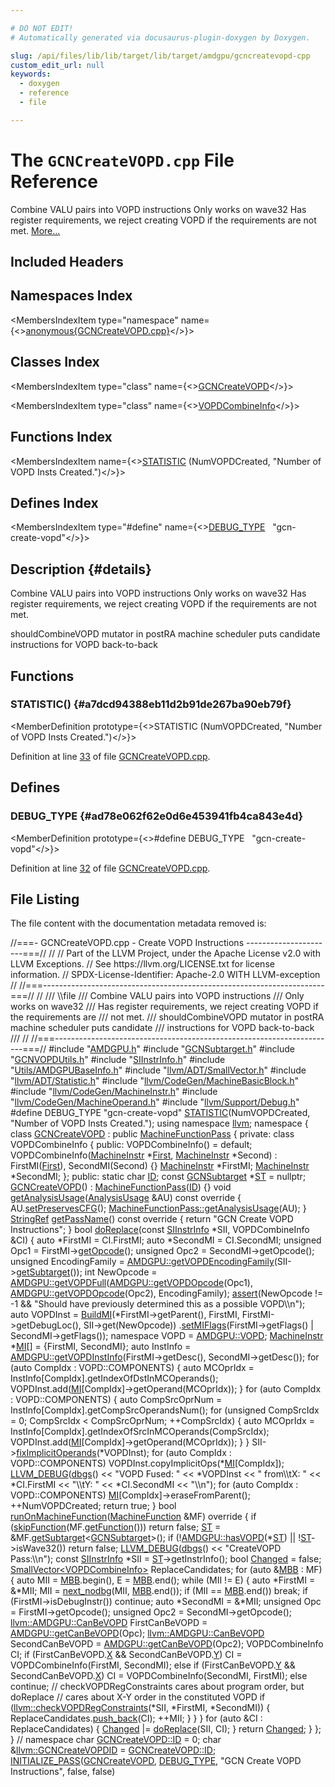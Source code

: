 ```yaml
---

# DO NOT EDIT!
# Automatically generated via docusaurus-plugin-doxygen by Doxygen.

slug: /api/files/lib/lib/target/lib/target/amdgpu/gcncreatevopd-cpp
custom_edit_url: null
keywords:
  - doxygen
  - reference
  - file

---
```





# The `GCNCreateVOPD.cpp` File Reference

<DoxygenPage pluginConfig={pluginConfig}>

Combine VALU pairs into VOPD instructions Only works on wave32 Has register requirements, we reject creating VOPD if the requirements are not met. <a href="#details">More...</a>

## Included Headers

<IncludesList>
<IncludesListItem
  filePath="AMDGPU.h"
  permalink="/docs/api/files/lib/lib/target/lib/target/amdgpu/amdgpu-h"
  isLocal="true" />
<IncludesListItem
  filePath="GCNSubtarget.h"
  permalink="/docs/api/files/lib/lib/target/lib/target/amdgpu/gcnsubtarget-h"
  isLocal="true" />
<IncludesListItem
  filePath="GCNVOPDUtils.h"
  permalink="/docs/api/files/lib/lib/target/lib/target/amdgpu/gcnvopdutils-h"
  isLocal="true" />
<IncludesListItem
  filePath="SIInstrInfo.h"
  permalink="/docs/api/files/lib/lib/target/lib/target/amdgpu/siinstrinfo-h"
  isLocal="true" />
<IncludesListItem
  filePath="Utils/AMDGPUBaseInfo.h"
  permalink="/docs/api/files/lib/lib/target/lib/target/amdgpu/lib/target/amdgpu/utils/amdgpubaseinfo-h"
  isLocal="true" />
<IncludesListItem
  filePath="llvm/ADT/SmallVector.h"
  permalink="/docs/api/files/include/include/llvm/include/llvm/adt/smallvector-h"
  isLocal="true" />
<IncludesListItem
  filePath="llvm/ADT/Statistic.h"
  permalink="/docs/api/files/include/include/llvm/include/llvm/adt/statistic-h"
  isLocal="true" />
<IncludesListItem
  filePath="llvm/CodeGen/MachineBasicBlock.h"
  permalink="/docs/api/files/include/include/llvm/include/llvm/codegen/machinebasicblock-h"
  isLocal="true" />
<IncludesListItem
  filePath="llvm/CodeGen/MachineInstr.h"
  permalink="/docs/api/files/include/include/llvm/include/llvm/codegen/machineinstr-h"
  isLocal="true" />
<IncludesListItem
  filePath="llvm/CodeGen/MachineOperand.h"
  permalink="/docs/api/files/include/include/llvm/include/llvm/codegen/machineoperand-h"
  isLocal="true" />
<IncludesListItem
  filePath="llvm/Support/Debug.h"
  permalink="/docs/api/files/include/include/llvm/include/llvm/support/debug-h"
  isLocal="true" />
</IncludesList>

## Namespaces Index

<MembersIndex>

<MembersIndexItem
  type="namespace"
  name={<><a href="/docs/api/namespaces/anonymous-gcncreatevopd-cpp-">anonymous&#123;GCNCreateVOPD.cpp&#125;</a></>}>
</MembersIndexItem>

</MembersIndex>

## Classes Index

<MembersIndex>

<MembersIndexItem
  type="class"
  name={<><a href="/docs/api/classes/anonymous-namespace-gcncreatevopd-cpp-/gcncreatevopd">GCNCreateVOPD</a></>}>
</MembersIndexItem>

<MembersIndexItem
  type="class"
  name={<><a href="/docs/api/classes/anonymous-namespace-gcncreatevopd-cpp-/gcncreatevopd/vopdcombineinfo">VOPDCombineInfo</a></>}>
</MembersIndexItem>

</MembersIndex>

## Functions Index

<MembersIndex>

<MembersIndexItem
  name={<><a href="#a7dcd94388eb11d2b91de267ba90eb79f">STATISTIC</a> (NumVOPDCreated, &quot;Number of VOPD Insts Created.&quot;)</>}>
</MembersIndexItem>

</MembersIndex>

## Defines Index

<MembersIndex>

<MembersIndexItem
  type="#define"
  name={<><a href="#ad78e062f62e0d6e453941fb4ca843e4d">DEBUG&#95;TYPE</a>&nbsp;&nbsp;&nbsp;&quot;gcn-create-vopd&quot;</>}>
</MembersIndexItem>

</MembersIndex>

## Description {#details}

Combine VALU pairs into VOPD instructions Only works on wave32 Has register requirements, we reject creating VOPD if the requirements are not met.

shouldCombineVOPD mutator in postRA machine scheduler puts candidate instructions for VOPD back-to-back

<SectionDefinition>

## Functions

### STATISTIC() {#a7dcd94388eb11d2b91de267ba90eb79f}

<MemberDefinition
  prototype={<>STATISTIC (NumVOPDCreated, &quot;Number of VOPD Insts Created.&quot;)</>}>

Definition at line <a href="#l00033">33</a> of file <a href="/docs/api/files/lib/lib/target/lib/target/amdgpu/gcncreatevopd-cpp">GCNCreateVOPD.cpp</a>.
</MemberDefinition>

</SectionDefinition>

<SectionDefinition>

## Defines

### DEBUG&#95;TYPE {#ad78e062f62e0d6e453941fb4ca843e4d}

<MemberDefinition
  prototype={<>#define DEBUG&#95;TYPE&nbsp;&nbsp;&nbsp;&quot;gcn-create-vopd&quot;</>}>

Definition at line <a href="#l00032">32</a> of file <a href="/docs/api/files/lib/lib/target/lib/target/amdgpu/gcncreatevopd-cpp">GCNCreateVOPD.cpp</a>.
</MemberDefinition>

</SectionDefinition>

## File Listing

The file content with the documentation metadata removed is:

<ProgramListing>

<Link id="l00001" /><CodeLine lineNumber="1"><span class="doxyHighlightComment">//===- GCNCreateVOPD.cpp - Create VOPD Instructions ----------------------===//</span></CodeLine>
<Link id="l00002" /><CodeLine lineNumber="2"><span class="doxyHighlightComment">//</span></CodeLine>
<Link id="l00003" /><CodeLine lineNumber="3"><span class="doxyHighlightComment">// Part of the LLVM Project, under the Apache License v2.0 with LLVM Exceptions.</span></CodeLine>
<Link id="l00004" /><CodeLine lineNumber="4"><span class="doxyHighlightComment">// See https://llvm.org/LICENSE.txt for license information.</span></CodeLine>
<Link id="l00005" /><CodeLine lineNumber="5"><span class="doxyHighlightComment">// SPDX-License-Identifier: Apache-2.0 WITH LLVM-exception</span></CodeLine>
<Link id="l00006" /><CodeLine lineNumber="6"><span class="doxyHighlightComment">//</span></CodeLine>
<Link id="l00007" /><CodeLine lineNumber="7"><span class="doxyHighlightComment">//===----------------------------------------------------------------------===//</span></CodeLine>
<Link id="l00008" /><CodeLine lineNumber="8"><span class="doxyHighlightComment">//</span></CodeLine>
<Link id="l00009" /><CodeLine lineNumber="9"><span class="doxyHighlightComment">/// \\file</span></CodeLine>
<Link id="l00010" /><CodeLine lineNumber="10"><span class="doxyHighlightComment">/// Combine VALU pairs into VOPD instructions</span></CodeLine>
<Link id="l00011" /><CodeLine lineNumber="11"><span class="doxyHighlightComment">/// Only works on wave32</span></CodeLine>
<Link id="l00012" /><CodeLine lineNumber="12"><span class="doxyHighlightComment">/// Has register requirements, we reject creating VOPD if the requirements are</span></CodeLine>
<Link id="l00013" /><CodeLine lineNumber="13"><span class="doxyHighlightComment">/// not met.</span></CodeLine>
<Link id="l00014" /><CodeLine lineNumber="14"><span class="doxyHighlightComment">/// shouldCombineVOPD mutator in postRA machine scheduler puts candidate</span></CodeLine>
<Link id="l00015" /><CodeLine lineNumber="15"><span class="doxyHighlightComment">/// instructions for VOPD back-to-back</span></CodeLine>
<Link id="l00016" /><CodeLine lineNumber="16"><span class="doxyHighlightComment">///</span></CodeLine>
<Link id="l00017" /><CodeLine lineNumber="17"><span class="doxyHighlightComment">//</span></CodeLine>
<Link id="l00018" /><CodeLine lineNumber="18"><span class="doxyHighlightComment">//===----------------------------------------------------------------------===//</span></CodeLine>
<Link id="l00019" /><CodeLine lineNumber="19"></CodeLine>
<Link id="l00020" /><CodeLine lineNumber="20"><span class="doxyHighlightPreprocessor">#include &quot;<a href="/docs/api/files/lib/lib/target/lib/target/amdgpu/amdgpu-h">AMDGPU.h</a>&quot;</span></CodeLine>
<Link id="l00021" /><CodeLine lineNumber="21"><span class="doxyHighlightPreprocessor">#include &quot;<a href="/docs/api/files/lib/lib/target/lib/target/amdgpu/gcnsubtarget-h">GCNSubtarget.h</a>&quot;</span></CodeLine>
<Link id="l00022" /><CodeLine lineNumber="22"><span class="doxyHighlightPreprocessor">#include &quot;<a href="/docs/api/files/lib/lib/target/lib/target/amdgpu/gcnvopdutils-h">GCNVOPDUtils.h</a>&quot;</span></CodeLine>
<Link id="l00023" /><CodeLine lineNumber="23"><span class="doxyHighlightPreprocessor">#include &quot;<a href="/docs/api/files/lib/lib/target/lib/target/amdgpu/siinstrinfo-h">SIInstrInfo.h</a>&quot;</span></CodeLine>
<Link id="l00024" /><CodeLine lineNumber="24"><span class="doxyHighlightPreprocessor">#include &quot;<a href="/docs/api/files/lib/lib/target/lib/target/amdgpu/lib/target/amdgpu/utils/amdgpubaseinfo-h">Utils/AMDGPUBaseInfo.h</a>&quot;</span></CodeLine>
<Link id="l00025" /><CodeLine lineNumber="25"><span class="doxyHighlightPreprocessor">#include &quot;<a href="/docs/api/files/include/include/llvm/include/llvm/adt/smallvector-h">llvm/ADT/SmallVector.h</a>&quot;</span></CodeLine>
<Link id="l00026" /><CodeLine lineNumber="26"><span class="doxyHighlightPreprocessor">#include &quot;<a href="/docs/api/files/include/include/llvm/include/llvm/adt/statistic-h">llvm/ADT/Statistic.h</a>&quot;</span></CodeLine>
<Link id="l00027" /><CodeLine lineNumber="27"><span class="doxyHighlightPreprocessor">#include &quot;<a href="/docs/api/files/include/include/llvm/include/llvm/codegen/machinebasicblock-h">llvm/CodeGen/MachineBasicBlock.h</a>&quot;</span></CodeLine>
<Link id="l00028" /><CodeLine lineNumber="28"><span class="doxyHighlightPreprocessor">#include &quot;<a href="/docs/api/files/include/include/llvm/include/llvm/codegen/machineinstr-h">llvm/CodeGen/MachineInstr.h</a>&quot;</span></CodeLine>
<Link id="l00029" /><CodeLine lineNumber="29"><span class="doxyHighlightPreprocessor">#include &quot;<a href="/docs/api/files/include/include/llvm/include/llvm/codegen/machineoperand-h">llvm/CodeGen/MachineOperand.h</a>&quot;</span></CodeLine>
<Link id="l00030" /><CodeLine lineNumber="30"><span class="doxyHighlightPreprocessor">#include &quot;<a href="/docs/api/files/include/include/llvm/include/llvm/support/debug-h">llvm/Support/Debug.h</a>&quot;</span></CodeLine>
<Link id="l00031" /><CodeLine lineNumber="31"></CodeLine>
<Link id="l00032" /><CodeLine lineNumber="32" lineLink="#ad78e062f62e0d6e453941fb4ca843e4d"><span class="doxyHighlightPreprocessor">#define DEBUG&#95;TYPE &quot;gcn-create-vopd&quot;</span></CodeLine>
<Link id="l00033" /><CodeLine lineNumber="33" lineLink="#a7dcd94388eb11d2b91de267ba90eb79f"><span class="doxyHighlight"><a href="/docs/api/files/include/include/llvm/include/llvm/adt/statistic-h/#ad6117415b93e5675d5a6c8e1855b3b2f">STATISTIC</a>(NumVOPDCreated, </span><span class="doxyHighlightStringLiteral">&quot;Number of VOPD Insts Created.&quot;</span><span class="doxyHighlight">);</span></CodeLine>
<Link id="l00034" /><CodeLine lineNumber="34"></CodeLine>
<Link id="l00035" /><CodeLine lineNumber="35"><span class="doxyHighlightKeyword">using namespace </span><span class="doxyHighlight"><a href="/docs/api/namespaces/llvm">llvm</a>;</span></CodeLine>
<Link id="l00036" /><CodeLine lineNumber="36"></CodeLine>
<Link id="l00037" /><CodeLine lineNumber="37" lineLink="/docs/api/namespaces/anonymous-gcncreatevopd-cpp-"><span class="doxyHighlightKeyword">namespace </span><span class="doxyHighlight">&#123;</span></CodeLine>
<Link id="l00038" /><CodeLine lineNumber="38"></CodeLine>
<Link id="l00039" /><CodeLine lineNumber="39" lineLink="/docs/api/classes/anonymous-namespace-gcncreatevopd-cpp-/gcncreatevopd"><span class="doxyHighlightKeyword">class </span><span class="doxyHighlight"><a href="/docs/api/classes/anonymous-namespace-gcncreatevopd-cpp-/gcncreatevopd/#add80bfcdf91e74b9f9d0b3ac2a498dbe">GCNCreateVOPD</a> : </span><span class="doxyHighlightKeyword">public</span><span class="doxyHighlight"> <a href="/docs/api/classes/llvm/machinefunctionpass/#a29c81d2386f4a727c6d33413807530c8">MachineFunctionPass</a> &#123;</span></CodeLine>
<Link id="l00040" /><CodeLine lineNumber="40"><span class="doxyHighlightKeyword">private</span><span class="doxyHighlight">:</span></CodeLine>
<Link id="l00041" /><CodeLine lineNumber="41"><span class="doxyHighlight">    </span><span class="doxyHighlightKeyword">class </span><span class="doxyHighlight">VOPDCombineInfo &#123;</span></CodeLine>
<Link id="l00042" /><CodeLine lineNumber="42"><span class="doxyHighlight">    </span><span class="doxyHighlightKeyword">public</span><span class="doxyHighlight">:</span></CodeLine>
<Link id="l00043" /><CodeLine lineNumber="43"><span class="doxyHighlight">      VOPDCombineInfo() = </span><span class="doxyHighlightKeywordFlow">default</span><span class="doxyHighlight">;</span></CodeLine>
<Link id="l00044" /><CodeLine lineNumber="44"><span class="doxyHighlight">      VOPDCombineInfo(<a href="/docs/api/classes/llvm/machineinstr">MachineInstr</a> &#42;<a href="/docs/api/namespaces/llvm/#a9eb4f5b98b70ee4fab9614ed58282c1fa7fb55ed0b7a30342ba6da306428cae04">First</a>, <a href="/docs/api/classes/llvm/machineinstr">MachineInstr</a> &#42;Second)</span></CodeLine>
<Link id="l00045" /><CodeLine lineNumber="45"><span class="doxyHighlight">          : FirstMI(<a href="/docs/api/namespaces/llvm/#a9eb4f5b98b70ee4fab9614ed58282c1fa7fb55ed0b7a30342ba6da306428cae04">First</a>), SecondMI(Second) &#123;&#125;</span></CodeLine>
<Link id="l00046" /><CodeLine lineNumber="46"></CodeLine>
<Link id="l00047" /><CodeLine lineNumber="47"><span class="doxyHighlight">      <a href="/docs/api/classes/llvm/machineinstr">MachineInstr</a> &#42;FirstMI;</span></CodeLine>
<Link id="l00048" /><CodeLine lineNumber="48"><span class="doxyHighlight">      <a href="/docs/api/classes/llvm/machineinstr">MachineInstr</a> &#42;SecondMI;</span></CodeLine>
<Link id="l00049" /><CodeLine lineNumber="49"><span class="doxyHighlight">    &#125;;</span></CodeLine>
<Link id="l00050" /><CodeLine lineNumber="50"></CodeLine>
<Link id="l00051" /><CodeLine lineNumber="51"><span class="doxyHighlightKeyword">public</span><span class="doxyHighlight">:</span></CodeLine>
<Link id="l00052" /><CodeLine lineNumber="52" lineLink="/docs/api/classes/anonymous-namespace-gcncreatevopd-cpp-/gcncreatevopd/#a54226b19fa6d4421b6c4607b0b8d9d86"><span class="doxyHighlight">  </span><span class="doxyHighlightKeyword">static</span><span class="doxyHighlight"> </span><span class="doxyHighlightKeywordType">char</span><span class="doxyHighlight"> <a href="/docs/api/classes/anonymous-namespace-gcncreatevopd-cpp-/gcncreatevopd/#a54226b19fa6d4421b6c4607b0b8d9d86">ID</a>;</span></CodeLine>
<Link id="l00053" /><CodeLine lineNumber="53" lineLink="/docs/api/classes/anonymous-namespace-gcncreatevopd-cpp-/gcncreatevopd/#a69658641e471ce126bc99def3d63207d"><span class="doxyHighlight">  </span><span class="doxyHighlightKeyword">const</span><span class="doxyHighlight"> <a href="/docs/api/classes/llvm/gcnsubtarget">GCNSubtarget</a> &#42;<a href="/docs/api/classes/anonymous-namespace-gcncreatevopd-cpp-/gcncreatevopd/#a69658641e471ce126bc99def3d63207d">ST</a> = </span><span class="doxyHighlightKeyword">nullptr</span><span class="doxyHighlight">;</span></CodeLine>
<Link id="l00054" /><CodeLine lineNumber="54"></CodeLine>
<Link id="l00055" /><CodeLine lineNumber="55" lineLink="/docs/api/classes/anonymous-namespace-gcncreatevopd-cpp-/gcncreatevopd/#add80bfcdf91e74b9f9d0b3ac2a498dbe"><span class="doxyHighlight">  <a href="/docs/api/classes/anonymous-namespace-gcncreatevopd-cpp-/gcncreatevopd/#add80bfcdf91e74b9f9d0b3ac2a498dbe">GCNCreateVOPD</a>() : <a href="/docs/api/classes/llvm/machinefunctionpass/#a29c81d2386f4a727c6d33413807530c8">MachineFunctionPass</a>(<a href="/docs/api/classes/anonymous-namespace-gcncreatevopd-cpp-/gcncreatevopd/#a54226b19fa6d4421b6c4607b0b8d9d86">ID</a>) &#123;&#125;</span></CodeLine>
<Link id="l00056" /><CodeLine lineNumber="56"></CodeLine>
<Link id="l00057" /><CodeLine lineNumber="57" lineLink="/docs/api/classes/anonymous-namespace-gcncreatevopd-cpp-/gcncreatevopd/#ae4c82190d5071dc67b65c0f8294a0388"><span class="doxyHighlight">  </span><span class="doxyHighlightKeywordType">void</span><span class="doxyHighlight"> <a href="/docs/api/classes/anonymous-namespace-gcncreatevopd-cpp-/gcncreatevopd/#ae4c82190d5071dc67b65c0f8294a0388">getAnalysisUsage</a>(<a href="/docs/api/classes/llvm/analysisusage">AnalysisUsage</a> &amp;AU)</span><span class="doxyHighlightKeyword"> const override </span><span class="doxyHighlight">&#123;</span></CodeLine>
<Link id="l00058" /><CodeLine lineNumber="58"><span class="doxyHighlight">    AU.<a href="/docs/api/classes/llvm/analysisusage/#af11a6ebf7ab3c388234cb6d5378439a3">setPreservesCFG</a>();</span></CodeLine>
<Link id="l00059" /><CodeLine lineNumber="59"><span class="doxyHighlight">    <a href="/docs/api/classes/llvm/machinefunctionpass/#a864fd57b4304ef933b3281d0ef85a88e">MachineFunctionPass::getAnalysisUsage</a>(AU);</span></CodeLine>
<Link id="l00060" /><CodeLine lineNumber="60"><span class="doxyHighlight">  &#125;</span></CodeLine>
<Link id="l00061" /><CodeLine lineNumber="61"></CodeLine>
<Link id="l00062" /><CodeLine lineNumber="62" lineLink="/docs/api/classes/anonymous-namespace-gcncreatevopd-cpp-/gcncreatevopd/#aa315cce87cf7adf8195258b9ceeda99d"><span class="doxyHighlight">  <a href="/docs/api/classes/llvm/stringref">StringRef</a> <a href="/docs/api/classes/anonymous-namespace-gcncreatevopd-cpp-/gcncreatevopd/#aa315cce87cf7adf8195258b9ceeda99d">getPassName</a>()</span><span class="doxyHighlightKeyword"> const override </span><span class="doxyHighlight">&#123;</span></CodeLine>
<Link id="l00063" /><CodeLine lineNumber="63"><span class="doxyHighlight">    </span><span class="doxyHighlightKeywordFlow">return</span><span class="doxyHighlight"> </span><span class="doxyHighlightStringLiteral">&quot;GCN Create VOPD Instructions&quot;</span><span class="doxyHighlight">;</span></CodeLine>
<Link id="l00064" /><CodeLine lineNumber="64"><span class="doxyHighlight">  &#125;</span></CodeLine>
<Link id="l00065" /><CodeLine lineNumber="65"></CodeLine>
<Link id="l00066" /><CodeLine lineNumber="66" lineLink="/docs/api/classes/anonymous-namespace-gcncreatevopd-cpp-/gcncreatevopd/#afc677780cbd237adfee6dd02bf20541f"><span class="doxyHighlight">  </span><span class="doxyHighlightKeywordType">bool</span><span class="doxyHighlight"> <a href="/docs/api/classes/anonymous-namespace-gcncreatevopd-cpp-/gcncreatevopd/#afc677780cbd237adfee6dd02bf20541f">doReplace</a>(</span><span class="doxyHighlightKeyword">const</span><span class="doxyHighlight"> <a href="/docs/api/classes/llvm/siinstrinfo">SIInstrInfo</a> &#42;SII, VOPDCombineInfo &amp;CI) &#123;</span></CodeLine>
<Link id="l00067" /><CodeLine lineNumber="67"><span class="doxyHighlight">    </span><span class="doxyHighlightKeyword">auto</span><span class="doxyHighlight"> &#42;FirstMI = CI.FirstMI;</span></CodeLine>
<Link id="l00068" /><CodeLine lineNumber="68"><span class="doxyHighlight">    </span><span class="doxyHighlightKeyword">auto</span><span class="doxyHighlight"> &#42;SecondMI = CI.SecondMI;</span></CodeLine>
<Link id="l00069" /><CodeLine lineNumber="69"><span class="doxyHighlight">    </span><span class="doxyHighlightKeywordType">unsigned</span><span class="doxyHighlight"> Opc1 = FirstMI-&gt;<a href="/docs/api/classes/llvm/machineinstr/#a0363204b5fbab08a46f5a7cd7f376f78">getOpcode</a>();</span></CodeLine>
<Link id="l00070" /><CodeLine lineNumber="70"><span class="doxyHighlight">    </span><span class="doxyHighlightKeywordType">unsigned</span><span class="doxyHighlight"> Opc2 = SecondMI-&gt;getOpcode();</span></CodeLine>
<Link id="l00071" /><CodeLine lineNumber="71"><span class="doxyHighlight">    </span><span class="doxyHighlightKeywordType">unsigned</span><span class="doxyHighlight"> EncodingFamily =</span></CodeLine>
<Link id="l00072" /><CodeLine lineNumber="72"><span class="doxyHighlight">        <a href="/docs/api/namespaces/llvm/amdgpu/#a650f83cf47bc47f9286b006e65eb4ba4">AMDGPU::getVOPDEncodingFamily</a>(SII-&gt;<a href="/docs/api/classes/llvm/siinstrinfo/#a6e46b1324c854b961e52b00f4d16573c">getSubtarget</a>());</span></CodeLine>
<Link id="l00073" /><CodeLine lineNumber="73"><span class="doxyHighlight">    </span><span class="doxyHighlightKeywordType">int</span><span class="doxyHighlight"> NewOpcode =</span></CodeLine>
<Link id="l00074" /><CodeLine lineNumber="74"><span class="doxyHighlight">        <a href="/docs/api/namespaces/llvm/amdgpu/#a72741e790a9064b40d5668e79d8fc38a">AMDGPU::getVOPDFull</a>(<a href="/docs/api/namespaces/llvm/amdgpu/#a5079de0e4b3493921d87dcee10f44253">AMDGPU::getVOPDOpcode</a>(Opc1),</span></CodeLine>
<Link id="l00075" /><CodeLine lineNumber="75"><span class="doxyHighlight">                            <a href="/docs/api/namespaces/llvm/amdgpu/#a5079de0e4b3493921d87dcee10f44253">AMDGPU::getVOPDOpcode</a>(Opc2), EncodingFamily);</span></CodeLine>
<Link id="l00076" /><CodeLine lineNumber="76"><span class="doxyHighlight">    <a href="/docs/api/files/lib/lib/target/lib/target/amdgpu/silowercontrolflow-cpp/#a4868c5d81c5ccc98c47aeab6244346a0">assert</a>(NewOpcode != -1 &amp;&amp;</span></CodeLine>
<Link id="l00077" /><CodeLine lineNumber="77"><span class="doxyHighlight">           </span><span class="doxyHighlightStringLiteral">&quot;Should have previously determined this as a possible VOPD\\n&quot;</span><span class="doxyHighlight">);</span></CodeLine>
<Link id="l00078" /><CodeLine lineNumber="78"></CodeLine>
<Link id="l00079" /><CodeLine lineNumber="79"><span class="doxyHighlight">    </span><span class="doxyHighlightKeyword">auto</span><span class="doxyHighlight"> VOPDInst = <a href="/docs/api/namespaces/llvm/#a17e04afcf0c5efeb0eb6a9a45287b5e4">BuildMI</a>(&#42;FirstMI-&gt;getParent(), FirstMI,</span></CodeLine>
<Link id="l00080" /><CodeLine lineNumber="80"><span class="doxyHighlight">                            FirstMI-&gt;getDebugLoc(), SII-&gt;get(NewOpcode))</span></CodeLine>
<Link id="l00081" /><CodeLine lineNumber="81"><span class="doxyHighlight">                        .<a href="/docs/api/classes/llvm/machineinstrbuilder/#adf25b569ca308aacc819a2331626ed5d">setMIFlags</a>(FirstMI-&gt;getFlags() | SecondMI-&gt;getFlags());</span></CodeLine>
<Link id="l00082" /><CodeLine lineNumber="82"></CodeLine>
<Link id="l00083" /><CodeLine lineNumber="83"><span class="doxyHighlight">    </span><span class="doxyHighlightKeyword">namespace </span><span class="doxyHighlight">VOPD = <a href="/docs/api/namespaces/llvm/amdgpu/vopd">AMDGPU::VOPD</a>;</span></CodeLine>
<Link id="l00084" /><CodeLine lineNumber="84"><span class="doxyHighlight">    <a href="/docs/api/classes/llvm/machineinstr">MachineInstr</a> &#42;<a href="/docs/api/files/lib/lib/codegen/lib/codegen/globalisel/irtranslator-cpp/#abe44dfdea65b4f7e11e0a608ab708b76">MI</a>&#91;&#93; = &#123;FirstMI, SecondMI&#125;;</span></CodeLine>
<Link id="l00085" /><CodeLine lineNumber="85"><span class="doxyHighlight">    </span><span class="doxyHighlightKeyword">auto</span><span class="doxyHighlight"> InstInfo =</span></CodeLine>
<Link id="l00086" /><CodeLine lineNumber="86"><span class="doxyHighlight">        <a href="/docs/api/namespaces/llvm/amdgpu/#ac8cf6481479c40f15c819868c13c7d97">AMDGPU::getVOPDInstInfo</a>(FirstMI-&gt;getDesc(), SecondMI-&gt;getDesc());</span></CodeLine>
<Link id="l00087" /><CodeLine lineNumber="87"></CodeLine>
<Link id="l00088" /><CodeLine lineNumber="88"><span class="doxyHighlight">    </span><span class="doxyHighlightKeywordFlow">for</span><span class="doxyHighlight"> (</span><span class="doxyHighlightKeyword">auto</span><span class="doxyHighlight"> CompIdx : VOPD::COMPONENTS) &#123;</span></CodeLine>
<Link id="l00089" /><CodeLine lineNumber="89"><span class="doxyHighlight">      </span><span class="doxyHighlightKeyword">auto</span><span class="doxyHighlight"> MCOprIdx = InstInfo&#91;CompIdx&#93;.getIndexOfDstInMCOperands();</span></CodeLine>
<Link id="l00090" /><CodeLine lineNumber="90"><span class="doxyHighlight">      VOPDInst.add(<a href="/docs/api/files/lib/lib/codegen/lib/codegen/globalisel/irtranslator-cpp/#abe44dfdea65b4f7e11e0a608ab708b76">MI</a>&#91;CompIdx&#93;-&gt;getOperand(MCOprIdx));</span></CodeLine>
<Link id="l00091" /><CodeLine lineNumber="91"><span class="doxyHighlight">    &#125;</span></CodeLine>
<Link id="l00092" /><CodeLine lineNumber="92"></CodeLine>
<Link id="l00093" /><CodeLine lineNumber="93"><span class="doxyHighlight">    </span><span class="doxyHighlightKeywordFlow">for</span><span class="doxyHighlight"> (</span><span class="doxyHighlightKeyword">auto</span><span class="doxyHighlight"> CompIdx : VOPD::COMPONENTS) &#123;</span></CodeLine>
<Link id="l00094" /><CodeLine lineNumber="94"><span class="doxyHighlight">      </span><span class="doxyHighlightKeyword">auto</span><span class="doxyHighlight"> CompSrcOprNum = InstInfo&#91;CompIdx&#93;.getCompSrcOperandsNum();</span></CodeLine>
<Link id="l00095" /><CodeLine lineNumber="95"><span class="doxyHighlight">      </span><span class="doxyHighlightKeywordFlow">for</span><span class="doxyHighlight"> (</span><span class="doxyHighlightKeywordType">unsigned</span><span class="doxyHighlight"> CompSrcIdx = 0; CompSrcIdx &lt; CompSrcOprNum; ++CompSrcIdx) &#123;</span></CodeLine>
<Link id="l00096" /><CodeLine lineNumber="96"><span class="doxyHighlight">        </span><span class="doxyHighlightKeyword">auto</span><span class="doxyHighlight"> MCOprIdx = InstInfo&#91;CompIdx&#93;.getIndexOfSrcInMCOperands(CompSrcIdx);</span></CodeLine>
<Link id="l00097" /><CodeLine lineNumber="97"><span class="doxyHighlight">        VOPDInst.add(<a href="/docs/api/files/lib/lib/codegen/lib/codegen/globalisel/irtranslator-cpp/#abe44dfdea65b4f7e11e0a608ab708b76">MI</a>&#91;CompIdx&#93;-&gt;getOperand(MCOprIdx));</span></CodeLine>
<Link id="l00098" /><CodeLine lineNumber="98"><span class="doxyHighlight">      &#125;</span></CodeLine>
<Link id="l00099" /><CodeLine lineNumber="99"><span class="doxyHighlight">    &#125;</span></CodeLine>
<Link id="l00100" /><CodeLine lineNumber="100"></CodeLine>
<Link id="l00101" /><CodeLine lineNumber="101"><span class="doxyHighlight">    SII-&gt;<a href="/docs/api/classes/llvm/siinstrinfo/#ac76905a82cf568afc14dd95691c867f0">fixImplicitOperands</a>(&#42;VOPDInst);</span></CodeLine>
<Link id="l00102" /><CodeLine lineNumber="102"><span class="doxyHighlight">    </span><span class="doxyHighlightKeywordFlow">for</span><span class="doxyHighlight"> (</span><span class="doxyHighlightKeyword">auto</span><span class="doxyHighlight"> CompIdx : VOPD::COMPONENTS)</span></CodeLine>
<Link id="l00103" /><CodeLine lineNumber="103"><span class="doxyHighlight">      VOPDInst.copyImplicitOps(&#42;<a href="/docs/api/files/lib/lib/codegen/lib/codegen/globalisel/irtranslator-cpp/#abe44dfdea65b4f7e11e0a608ab708b76">MI</a>&#91;CompIdx&#93;);</span></CodeLine>
<Link id="l00104" /><CodeLine lineNumber="104"></CodeLine>
<Link id="l00105" /><CodeLine lineNumber="105"><span class="doxyHighlight">    <a href="/docs/api/files/include/include/llvm/include/llvm/support/debug-h/#a196897517069dda1bdb549e24468f7d7">LLVM&#95;DEBUG</a>(<a href="/docs/api/namespaces/llvm/#a7c46c742c31be54870e2038048e6b391">dbgs</a>() &lt;&lt; </span><span class="doxyHighlightStringLiteral">&quot;VOPD Fused: &quot;</span><span class="doxyHighlight"> &lt;&lt; &#42;VOPDInst &lt;&lt; </span><span class="doxyHighlightStringLiteral">&quot; from\\tX: &quot;</span></CodeLine>
<Link id="l00106" /><CodeLine lineNumber="106"><span class="doxyHighlight">                      &lt;&lt; &#42;CI.FirstMI &lt;&lt; </span><span class="doxyHighlightStringLiteral">&quot;\\tY: &quot;</span><span class="doxyHighlight"> &lt;&lt; &#42;CI.SecondMI &lt;&lt; </span><span class="doxyHighlightStringLiteral">&quot;\\n&quot;</span><span class="doxyHighlight">);</span></CodeLine>
<Link id="l00107" /><CodeLine lineNumber="107"></CodeLine>
<Link id="l00108" /><CodeLine lineNumber="108"><span class="doxyHighlight">    </span><span class="doxyHighlightKeywordFlow">for</span><span class="doxyHighlight"> (</span><span class="doxyHighlightKeyword">auto</span><span class="doxyHighlight"> CompIdx : VOPD::COMPONENTS)</span></CodeLine>
<Link id="l00109" /><CodeLine lineNumber="109"><span class="doxyHighlight">      <a href="/docs/api/files/lib/lib/codegen/lib/codegen/globalisel/irtranslator-cpp/#abe44dfdea65b4f7e11e0a608ab708b76">MI</a>&#91;CompIdx&#93;-&gt;eraseFromParent();</span></CodeLine>
<Link id="l00110" /><CodeLine lineNumber="110"></CodeLine>
<Link id="l00111" /><CodeLine lineNumber="111"><span class="doxyHighlight">    ++NumVOPDCreated;</span></CodeLine>
<Link id="l00112" /><CodeLine lineNumber="112"><span class="doxyHighlight">    </span><span class="doxyHighlightKeywordFlow">return</span><span class="doxyHighlight"> </span><span class="doxyHighlightKeyword">true</span><span class="doxyHighlight">;</span></CodeLine>
<Link id="l00113" /><CodeLine lineNumber="113"><span class="doxyHighlight">  &#125;</span></CodeLine>
<Link id="l00114" /><CodeLine lineNumber="114"></CodeLine>
<Link id="l00115" /><CodeLine lineNumber="115" lineLink="/docs/api/classes/anonymous-namespace-gcncreatevopd-cpp-/gcncreatevopd/#adf788b42829ee3420f6efa016dd27281"><span class="doxyHighlight">  </span><span class="doxyHighlightKeywordType">bool</span><span class="doxyHighlight"> <a href="/docs/api/classes/anonymous-namespace-gcncreatevopd-cpp-/gcncreatevopd/#adf788b42829ee3420f6efa016dd27281">runOnMachineFunction</a>(<a href="/docs/api/classes/llvm/machinefunction">MachineFunction</a> &amp;MF)</span><span class="doxyHighlightKeyword"> override </span><span class="doxyHighlight">&#123;</span></CodeLine>
<Link id="l00116" /><CodeLine lineNumber="116"><span class="doxyHighlight">    </span><span class="doxyHighlightKeywordFlow">if</span><span class="doxyHighlight"> (<a href="/docs/api/classes/llvm/functionpass/#af9f5f511d75e16f09a5520cb9444cfa8">skipFunction</a>(MF.<a href="/docs/api/classes/llvm/machinefunction/#a977ddce262de45c645be23d951066351">getFunction</a>()))</span></CodeLine>
<Link id="l00117" /><CodeLine lineNumber="117"><span class="doxyHighlight">      </span><span class="doxyHighlightKeywordFlow">return</span><span class="doxyHighlight"> </span><span class="doxyHighlightKeyword">false</span><span class="doxyHighlight">;</span></CodeLine>
<Link id="l00118" /><CodeLine lineNumber="118"><span class="doxyHighlight">    <a href="/docs/api/classes/anonymous-namespace-gcncreatevopd-cpp-/gcncreatevopd/#a69658641e471ce126bc99def3d63207d">ST</a> = &amp;MF.<a href="/docs/api/classes/llvm/machinefunction/#a3825368aca2bc1550d173660df4da6a6">getSubtarget</a>&lt;<a href="/docs/api/classes/llvm/gcnsubtarget">GCNSubtarget</a>&gt;();</span></CodeLine>
<Link id="l00119" /><CodeLine lineNumber="119"><span class="doxyHighlight">    </span><span class="doxyHighlightKeywordFlow">if</span><span class="doxyHighlight"> (!<a href="/docs/api/namespaces/llvm/amdgpu/#af277efe76de2cd454da028d38646f2b5">AMDGPU::hasVOPD</a>(&#42;<a href="/docs/api/classes/anonymous-namespace-gcncreatevopd-cpp-/gcncreatevopd/#a69658641e471ce126bc99def3d63207d">ST</a>) || !<a href="/docs/api/classes/anonymous-namespace-gcncreatevopd-cpp-/gcncreatevopd/#a69658641e471ce126bc99def3d63207d">ST</a>-&gt;isWave32())</span></CodeLine>
<Link id="l00120" /><CodeLine lineNumber="120"><span class="doxyHighlight">      </span><span class="doxyHighlightKeywordFlow">return</span><span class="doxyHighlight"> </span><span class="doxyHighlightKeyword">false</span><span class="doxyHighlight">;</span></CodeLine>
<Link id="l00121" /><CodeLine lineNumber="121"><span class="doxyHighlight">    <a href="/docs/api/files/include/include/llvm/include/llvm/support/debug-h/#a196897517069dda1bdb549e24468f7d7">LLVM&#95;DEBUG</a>(<a href="/docs/api/namespaces/llvm/#a7c46c742c31be54870e2038048e6b391">dbgs</a>() &lt;&lt; </span><span class="doxyHighlightStringLiteral">&quot;CreateVOPD Pass:\\n&quot;</span><span class="doxyHighlight">);</span></CodeLine>
<Link id="l00122" /><CodeLine lineNumber="122"></CodeLine>
<Link id="l00123" /><CodeLine lineNumber="123"><span class="doxyHighlight">    </span><span class="doxyHighlightKeyword">const</span><span class="doxyHighlight"> <a href="/docs/api/classes/llvm/siinstrinfo">SIInstrInfo</a> &#42;SII = <a href="/docs/api/classes/anonymous-namespace-gcncreatevopd-cpp-/gcncreatevopd/#a69658641e471ce126bc99def3d63207d">ST</a>-&gt;getInstrInfo();</span></CodeLine>
<Link id="l00124" /><CodeLine lineNumber="124"><span class="doxyHighlight">    </span><span class="doxyHighlightKeywordType">bool</span><span class="doxyHighlight"> <a href="/docs/api/groups/arcopt/#gaa57b1a4e6a1c79233913139635169cf1">Changed</a> = </span><span class="doxyHighlightKeyword">false</span><span class="doxyHighlight">;</span></CodeLine>
<Link id="l00125" /><CodeLine lineNumber="125"></CodeLine>
<Link id="l00126" /><CodeLine lineNumber="126"><span class="doxyHighlight">    <a href="/docs/api/classes/llvm/smallvector">SmallVector&lt;VOPDCombineInfo&gt;</a> ReplaceCandidates;</span></CodeLine>
<Link id="l00127" /><CodeLine lineNumber="127"></CodeLine>
<Link id="l00128" /><CodeLine lineNumber="128"><span class="doxyHighlight">    </span><span class="doxyHighlightKeywordFlow">for</span><span class="doxyHighlight"> (</span><span class="doxyHighlightKeyword">auto</span><span class="doxyHighlight"> &amp;<a href="/docs/api/files/lib/lib/target/lib/target/arm/armslshardening-cpp/#a5958512eae2979bd2eb383977996a600">MBB</a> : MF) &#123;</span></CodeLine>
<Link id="l00129" /><CodeLine lineNumber="129"><span class="doxyHighlight">      </span><span class="doxyHighlightKeyword">auto</span><span class="doxyHighlight"> MII = <a href="/docs/api/files/lib/lib/target/lib/target/arm/armslshardening-cpp/#a5958512eae2979bd2eb383977996a600">MBB</a>.begin(), E = <a href="/docs/api/files/lib/lib/target/lib/target/arm/armslshardening-cpp/#a5958512eae2979bd2eb383977996a600">MBB</a>.end();</span></CodeLine>
<Link id="l00130" /><CodeLine lineNumber="130"><span class="doxyHighlight">      </span><span class="doxyHighlightKeywordFlow">while</span><span class="doxyHighlight"> (MII != E) &#123;</span></CodeLine>
<Link id="l00131" /><CodeLine lineNumber="131"><span class="doxyHighlight">        </span><span class="doxyHighlightKeyword">auto</span><span class="doxyHighlight"> &#42;FirstMI = &amp;&#42;MII;</span></CodeLine>
<Link id="l00132" /><CodeLine lineNumber="132"><span class="doxyHighlight">        MII = <a href="/docs/api/namespaces/llvm/#a0270bdca4aeb43f39bf91c900a398057">next&#95;nodbg</a>(MII, <a href="/docs/api/files/lib/lib/target/lib/target/arm/armslshardening-cpp/#a5958512eae2979bd2eb383977996a600">MBB</a>.end());</span></CodeLine>
<Link id="l00133" /><CodeLine lineNumber="133"><span class="doxyHighlight">        </span><span class="doxyHighlightKeywordFlow">if</span><span class="doxyHighlight"> (MII == <a href="/docs/api/files/lib/lib/target/lib/target/arm/armslshardening-cpp/#a5958512eae2979bd2eb383977996a600">MBB</a>.end())</span></CodeLine>
<Link id="l00134" /><CodeLine lineNumber="134"><span class="doxyHighlight">          </span><span class="doxyHighlightKeywordFlow">break</span><span class="doxyHighlight">;</span></CodeLine>
<Link id="l00135" /><CodeLine lineNumber="135"><span class="doxyHighlight">        </span><span class="doxyHighlightKeywordFlow">if</span><span class="doxyHighlight"> (FirstMI-&gt;isDebugInstr())</span></CodeLine>
<Link id="l00136" /><CodeLine lineNumber="136"><span class="doxyHighlight">          </span><span class="doxyHighlightKeywordFlow">continue</span><span class="doxyHighlight">;</span></CodeLine>
<Link id="l00137" /><CodeLine lineNumber="137"><span class="doxyHighlight">        </span><span class="doxyHighlightKeyword">auto</span><span class="doxyHighlight"> &#42;SecondMI = &amp;&#42;MII;</span></CodeLine>
<Link id="l00138" /><CodeLine lineNumber="138"><span class="doxyHighlight">        </span><span class="doxyHighlightKeywordType">unsigned</span><span class="doxyHighlight"> Opc = FirstMI-&gt;getOpcode();</span></CodeLine>
<Link id="l00139" /><CodeLine lineNumber="139"><span class="doxyHighlight">        </span><span class="doxyHighlightKeywordType">unsigned</span><span class="doxyHighlight"> Opc2 = SecondMI-&gt;getOpcode();</span></CodeLine>
<Link id="l00140" /><CodeLine lineNumber="140"><span class="doxyHighlight">        <a href="/docs/api/structs/llvm/amdgpu/canbevopd">llvm::AMDGPU::CanBeVOPD</a> FirstCanBeVOPD = <a href="/docs/api/namespaces/llvm/amdgpu/#a32f1c4783795ef5202498f5d21283564">AMDGPU::getCanBeVOPD</a>(Opc);</span></CodeLine>
<Link id="l00141" /><CodeLine lineNumber="141"><span class="doxyHighlight">        <a href="/docs/api/structs/llvm/amdgpu/canbevopd">llvm::AMDGPU::CanBeVOPD</a> SecondCanBeVOPD = <a href="/docs/api/namespaces/llvm/amdgpu/#a32f1c4783795ef5202498f5d21283564">AMDGPU::getCanBeVOPD</a>(Opc2);</span></CodeLine>
<Link id="l00142" /><CodeLine lineNumber="142"><span class="doxyHighlight">        VOPDCombineInfo CI;</span></CodeLine>
<Link id="l00143" /><CodeLine lineNumber="143"></CodeLine>
<Link id="l00144" /><CodeLine lineNumber="144"><span class="doxyHighlight">        </span><span class="doxyHighlightKeywordFlow">if</span><span class="doxyHighlight"> (FirstCanBeVOPD.<a href="/docs/api/structs/llvm/amdgpu/canbevopd/#a6667f7bde2eb5a5d2dfb8f8b4ac00cae">X</a> &amp;&amp; SecondCanBeVOPD.<a href="/docs/api/structs/llvm/amdgpu/canbevopd/#aa5bd80602674a19247c43f037529dffc">Y</a>)</span></CodeLine>
<Link id="l00145" /><CodeLine lineNumber="145"><span class="doxyHighlight">          CI = VOPDCombineInfo(FirstMI, SecondMI);</span></CodeLine>
<Link id="l00146" /><CodeLine lineNumber="146"><span class="doxyHighlight">        </span><span class="doxyHighlightKeywordFlow">else</span><span class="doxyHighlight"> </span><span class="doxyHighlightKeywordFlow">if</span><span class="doxyHighlight"> (FirstCanBeVOPD.<a href="/docs/api/structs/llvm/amdgpu/canbevopd/#aa5bd80602674a19247c43f037529dffc">Y</a> &amp;&amp; SecondCanBeVOPD.<a href="/docs/api/structs/llvm/amdgpu/canbevopd/#a6667f7bde2eb5a5d2dfb8f8b4ac00cae">X</a>)</span></CodeLine>
<Link id="l00147" /><CodeLine lineNumber="147"><span class="doxyHighlight">          CI = VOPDCombineInfo(SecondMI, FirstMI);</span></CodeLine>
<Link id="l00148" /><CodeLine lineNumber="148"><span class="doxyHighlight">        </span><span class="doxyHighlightKeywordFlow">else</span></CodeLine>
<Link id="l00149" /><CodeLine lineNumber="149"><span class="doxyHighlight">          </span><span class="doxyHighlightKeywordFlow">continue</span><span class="doxyHighlight">;</span></CodeLine>
<Link id="l00150" /><CodeLine lineNumber="150"><span class="doxyHighlight">        </span><span class="doxyHighlightComment">// checkVOPDRegConstraints cares about program order, but doReplace</span></CodeLine>
<Link id="l00151" /><CodeLine lineNumber="151"><span class="doxyHighlight">        </span><span class="doxyHighlightComment">// cares about X-Y order in the constituted VOPD</span></CodeLine>
<Link id="l00152" /><CodeLine lineNumber="152"><span class="doxyHighlight">        </span><span class="doxyHighlightKeywordFlow">if</span><span class="doxyHighlight"> (<a href="/docs/api/namespaces/llvm/#afbd48a6ba727670df45deca96345e382">llvm::checkVOPDRegConstraints</a>(&#42;SII, &#42;FirstMI, &#42;SecondMI)) &#123;</span></CodeLine>
<Link id="l00153" /><CodeLine lineNumber="153"><span class="doxyHighlight">          ReplaceCandidates.<a href="/docs/api/classes/llvm/smallvectortemplatebase/#af42bfbc067df27c19ee2fc859df58799">push&#95;back</a>(CI);</span></CodeLine>
<Link id="l00154" /><CodeLine lineNumber="154"><span class="doxyHighlight">          ++MII;</span></CodeLine>
<Link id="l00155" /><CodeLine lineNumber="155"><span class="doxyHighlight">        &#125;</span></CodeLine>
<Link id="l00156" /><CodeLine lineNumber="156"><span class="doxyHighlight">      &#125;</span></CodeLine>
<Link id="l00157" /><CodeLine lineNumber="157"><span class="doxyHighlight">    &#125;</span></CodeLine>
<Link id="l00158" /><CodeLine lineNumber="158"><span class="doxyHighlight">    </span><span class="doxyHighlightKeywordFlow">for</span><span class="doxyHighlight"> (</span><span class="doxyHighlightKeyword">auto</span><span class="doxyHighlight"> &amp;CI : ReplaceCandidates) &#123;</span></CodeLine>
<Link id="l00159" /><CodeLine lineNumber="159"><span class="doxyHighlight">      <a href="/docs/api/groups/arcopt/#gaa57b1a4e6a1c79233913139635169cf1">Changed</a> |= <a href="/docs/api/classes/anonymous-namespace-gcncreatevopd-cpp-/gcncreatevopd/#afc677780cbd237adfee6dd02bf20541f">doReplace</a>(SII, CI);</span></CodeLine>
<Link id="l00160" /><CodeLine lineNumber="160"><span class="doxyHighlight">    &#125;</span></CodeLine>
<Link id="l00161" /><CodeLine lineNumber="161"></CodeLine>
<Link id="l00162" /><CodeLine lineNumber="162"><span class="doxyHighlight">    </span><span class="doxyHighlightKeywordFlow">return</span><span class="doxyHighlight"> <a href="/docs/api/groups/arcopt/#gaa57b1a4e6a1c79233913139635169cf1">Changed</a>;</span></CodeLine>
<Link id="l00163" /><CodeLine lineNumber="163"><span class="doxyHighlight">  &#125;</span></CodeLine>
<Link id="l00164" /><CodeLine lineNumber="164"><span class="doxyHighlight">&#125;;</span></CodeLine>
<Link id="l00165" /><CodeLine lineNumber="165"></CodeLine>
<Link id="l00166" /><CodeLine lineNumber="166"><span class="doxyHighlight">&#125; </span><span class="doxyHighlightComment">// namespace</span></CodeLine>
<Link id="l00167" /><CodeLine lineNumber="167"></CodeLine>
<Link id="l00168" /><CodeLine lineNumber="168"><span class="doxyHighlightKeywordType">char</span><span class="doxyHighlight"> <a href="/docs/api/classes/anonymous-namespace-gcncreatevopd-cpp-/gcncreatevopd/#a54226b19fa6d4421b6c4607b0b8d9d86">GCNCreateVOPD::ID</a> = 0;</span></CodeLine>
<Link id="l00169" /><CodeLine lineNumber="169"></CodeLine>
<Link id="l00170" /><CodeLine lineNumber="170" lineLink="/docs/api/namespaces/llvm/#ac283495777f684b9f3676fe579a9cf88"><span class="doxyHighlightKeywordType">char</span><span class="doxyHighlight"> &amp;<a href="/docs/api/namespaces/llvm/#ac283495777f684b9f3676fe579a9cf88">llvm::GCNCreateVOPDID</a> = <a href="/docs/api/classes/anonymous-namespace-gcncreatevopd-cpp-/gcncreatevopd/#a54226b19fa6d4421b6c4607b0b8d9d86">GCNCreateVOPD::ID</a>;</span></CodeLine>
<Link id="l00171" /><CodeLine lineNumber="171"></CodeLine>
<Link id="l00172" /><CodeLine lineNumber="172"><span class="doxyHighlight"><a href="/docs/api/files/include/include/llvm/passsupport-h/#af807c9595d50b45c0008924c4679c85c">INITIALIZE&#95;PASS</a>(<a href="/docs/api/classes/anonymous-namespace-gcncreatevopd-cpp-/gcncreatevopd/#add80bfcdf91e74b9f9d0b3ac2a498dbe">GCNCreateVOPD</a>, <a href="/docs/api/files/include/include/llvm/include/llvm/adt/genericcycleimpl-h/#ad78e062f62e0d6e453941fb4ca843e4d">DEBUG&#95;TYPE</a>, </span><span class="doxyHighlightStringLiteral">&quot;GCN Create VOPD Instructions&quot;</span><span class="doxyHighlight">,</span></CodeLine>
<Link id="l00173" /><CodeLine lineNumber="173"><span class="doxyHighlight">                </span><span class="doxyHighlightKeyword">false</span><span class="doxyHighlight">, </span><span class="doxyHighlightKeyword">false</span><span class="doxyHighlight">)</span></CodeLine>

</ProgramListing>


</DoxygenPage>
